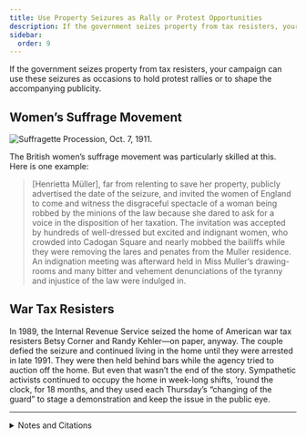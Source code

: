 ```yaml
---
title: Use Property Seizures as Rally or Protest Opportunities
description: If the government seizes property from tax resisters, your campaign can use these seizures as occasions to hold protest rallies.
sidebar:
  order: 9
---
```


If the government seizes property from tax resisters, your campaign can use these seizures as occasions to hold protest rallies or to shape the accompanying publicity.

## <Badge text="Example" size="medium" /> Women’s Suffrage Movement

![Suffragette Procession, Oct. 7, 1911.](../../../assets/suffragette-procession.jpg)

The British women’s suffrage movement was particularly skilled at this.
Here is one example:

> [Henrietta Müller], far from relenting to save her property, publicly advertised the date of the seizure, and invited the women of England to come and witness the disgraceful spectacle of a woman being robbed by the minions of the law because she dared to ask for a voice in the disposition of her taxation.
> The invitation was accepted by hundreds of well-dressed but excited and indignant women, who crowded into Cadogan Square and nearly mobbed the bailiffs while they were removing the lares and penates from the Muller residence.
> An indignation meeting was afterward held in Miss Muller’s drawing-rooms and many bitter and vehement denunciations of the tyranny and injustice of the law were indulged in.

## <Badge text="Example" size="medium" /> War Tax Resisters

In 1989, the Internal Revenue Service seized the home of American war tax resisters Betsy Corner and Randy Kehler—on paper, anyway.
The couple defied the seizure and continued living in the home until they were arrested in late 1991.
They were then held behind bars while the agency tried to auction off the home.
But even that wasn’t the end of the story.
Sympathetic activists continued to occupy the home in week-long shifts, ’round the clock, for 18 months, and they used each Thursday’s “changing of the guard” to stage a demonstration and keep the issue in the public eye.

<Aside type="tip" title="Wikipedia">
  <WikipediaBadge title="Women’s suffrage in the United Kingdom" url="https://en.wikipedia.org/wiki/Women%27s_suffrage_in_the_United_Kingdom" />
  <WikipediaBadge title="Henrietta Müller" />
  <WikipediaBadge title="Randy Kehler" />
  <WikipediaBadge title="An Act of Conscience" />
</Aside>

---

<details>
<summary>Notes and Citations</summary>

* “A London Woman Wants the Franchise and Refuses to Pay Taxes” <i>Buffalo Express</i> 3 July 1884, p. 1
* [“Peace Advocates Turn Tax Resistance Into a Ritual”](https://www.nytimes.com/1992/03/09/us/colrain-journal-peace-advocates-turn-tax-resistance-into-a-ritual.html) <i>New York Times</i> 9 March 1992

</details>
